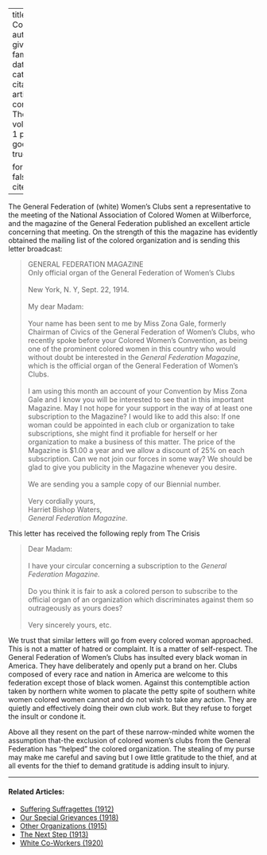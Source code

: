 
---
title: 'A Correspondence'
author:
  - name:
      given: W.E.B.
      family: Du Bois
date: May 1914
categories: 
  - ""
citation: 
  type: article-journal
  container-title: The Crisis
  volume: 9
  issue: 1
  page: 30
google-scholar: true

format:
  html:
    toc: false
    appendix-cite-as: display
---



The General Federation of (white) Women's Clubs sent a representative to
the meeting of the National Association of Colored Women at Wilberforce, and the magazine of the General Federation published an
excellent article concerning that meeting. On the strength of this the
magazine has evidently obtained the mailing list of the colored
organization and is sending this letter broadcast:

> GENERAL FEDERATION MAGAZINE
> &nbsp;    
> Only official organ of the General Federation of Women's Clubs   
> &nbsp;        
> New York, N. Y, Sept. 22, 1914.    
> &nbsp;    
> My dear Madam:   
> &nbsp;    
> Your name has been sent to me by Miss Zona Gale, formerly Chairman of
Civics of the General Federation of Women's Clubs, who recently spoke
before your Colored Women's Convention, as being one of the prominent
colored women in this country who would without doubt be interested in
the *General Federation Magazine*, which is the official organ of the
General Federation of Women's Clubs.       
> &nbsp;    
> I am using this month an account of your Convention by Miss Zona Gale
and I know you will be interested to see that in this important
Magazine. May I not hope for your support in the way of at least one
subscription to the Magazine? I would like to add this also: If one
woman could be appointed in each club or organization to take
subscriptions, she might find it profiable for herself or her
organization to make a business of this matter. The price of the
Magazine is $1.00 a year and we allow a discount of 25% on each
subscription. Can we not join our forces in some way? We should be glad
to give you publicity in the Magazine whenever you desire.       
> &nbsp;    
> We are sending you a sample copy of our Biennial number.       
> &nbsp;    
> Very cordially yours,
> &nbsp;    
> Harriet Bishop Waters,
> &nbsp;    
> *General Federation Magazine.*

This letter has received the following reply from <span class="crisis-title">The Crisis</span>

> Dear Madam:       
> &nbsp;    
> I have your circular concerning a subscription to the *General
Federation Magazine.*       
> &nbsp;    
> Do you think it is fair to ask a colored person to subscribe to the
official organ of an organization which discriminates against them so
outrageously as yours does?       
> &nbsp;    
> Very sincerely yours, etc.

We trust that similar letters will go from every colored woman
approached. This is not a matter of hatred or complaint. It is a matter
of self-respect. The General Federation of Women's Clubs has insulted
every black woman in America. They have deliberately and openly put a
brand on her. Clubs composed of every race and nation in America are
welcome to this federation except those of black women. Against this
contemptible action taken by northern white women to placate the petty
spite of southern white women colored women cannot and do not wish to
take any action. They are quietly and effectively doing their own club
work. But they refuse to forget the insult or condone it.

Above all they resent on the part of these narrow-minded white women the
assumption that-the exclusion of colored women's clubs from the General
Federation has "helped" the colored organization. The stealing of my
purse may make me careful and saving but I owe little gratitude to the
thief, and at all events for the thief to demand gratitude is adding
insult to injury.

<!-- Similar articles start here -->
<div  class="clear-wrap"></div>
<hr>
#### Related Articles:

* [Suffering Suffragettes (1912)](/Volumes/04/02/suffering_suffragettes.html)
* [Our Special Grievances (1918)](/Volumes/16/05/our_special_greivances.html)
* [Other Organizations (1915)](/Volumes/10/05/other_organizations.html)
* [The Next Step (1913)](/Volumes/06/02/next_step.html)
* [White Co-Workers (1920)](/Volumes/20/01/white_coworkers.html)

<!-- Similar articles end here -->